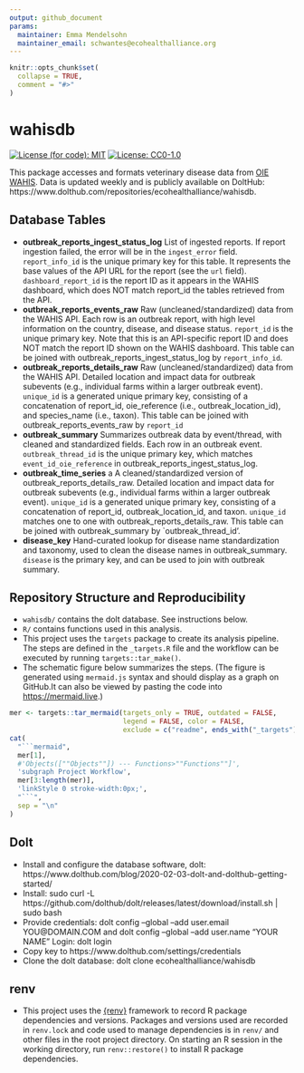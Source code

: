 ```yaml
---
output: github_document
params:
  maintainer: Emma Mendelsohn
  maintainer_email: schwantes@ecohealthalliance.org
---
```


<!-- README.md is generated from README.Rmd. Please edit that file -->

```r
knitr::opts_chunk$set(
  collapse = TRUE,
  comment = "#>"
)
```

# wahisdb

[![License (for code): MIT](https://img.shields.io/badge/License (for code)-MIT-green.svg)](https://opensource.org/licenses/MIT)
[![License: CC0-1.0](https://img.shields.io/badge/License (for data)-CC0_1.0-lightgrey.svg)](http://creativecommons.org/publicdomain/zero/1.0/)

This package accesses and formats veterinary disease data from [OIE WAHIS](https://wahis.woah.org/#/home). Data is updated weekly and is publicly available on DoltHub: https://www.dolthub.com/repositories/ecohealthalliance/wahisdb.

## Database Tables
- **outbreak_reports_ingest_status_log** List of ingested reports. If report ingestion failed, the error will be in the `ingest_error` field. `report_info_id` is the unique primary key for this table. It represents the base values of the API URL for the report (see the `url` field). `dashboard_report_id` is the report ID as it appears in the WAHIS dashboard, which does NOT match report_id the tables retrieved from the API.
- **outbreak_reports_events_raw** Raw (uncleaned/standardized) data from the WAHIS API. Each row is an outbreak report, with high level information on the country, disease, and disease status. `report_id` is the unique primary key. Note that this is an API-specific report ID and does NOT match the report ID shown on the WAHIS dashboard. This table can be joined with outbreak_reports_ingest_status_log by `report_info_id`.
- **outbreak_reports_details_raw** Raw (uncleaned/standardized) data from the WAHIS API. Detailed location and impact data for outbreak subevents (e.g., individual farms within a larger outbreak event). `unique_id` is a generated unique primary key, consisting of a concatenation of report_id, oie_reference (i.e., outbreak_location_id), and species_name (i.e., taxon). This table can be joined with outbreak_reports_events_raw by `report_id`
- **outbreak_summary** Summarizes outbreak data by event/thread, with cleaned and standardized fields. Each row in an outbreak event. `outbreak_thread_id` is the unique primary key, which matches `event_id_oie_reference` in outbreak_reports_ingest_status_log.
- **outbreak_time_series** a A cleaned/standardized version of outbreak_reports_details_raw. Detailed location and impact data for outbreak subevents (e.g., individual farms within a larger outbreak event). `unique_id` is a generated unique primary key, consisting of a concatenation of report_id, outbreak_location_id, and  taxon.   `unique_id`  matches one to one with outbreak_reports_details_raw. This table can be joined with outbreak_summary by `outbreak_thread_id'.
- **disease_key** Hand-curated lookup for disease name standardization and taxonomy, used to clean the disease names in outbreak_summary. `disease` is the primary key, and can be used to join with outbreak summary. 

## Repository Structure and Reproducibility

-   `wahisdb/` contains the dolt database. See instructions below. 
-   `R/` contains functions used in this analysis. 
-   This project uses the `targets` package to create its analysis pipeline.  The steps are
    defined in the `_targets.R` file and the workflow can be executed by running `targets::tar_make()`.
-   The schematic figure below summarizes the steps. (The figure is generated using
    `mermaid.js` syntax and should display as a graph on GitHub.It can also be viewed by        pasting the code into <https://mermaid.live>.)

```r
mer <- targets::tar_mermaid(targets_only = TRUE, outdated = FALSE, 
                            legend = FALSE, color = FALSE, 
                            exclude = c("readme", ends_with("_targets")))
cat(
  "```mermaid",
  mer[1], 
  #'Objects([""Objects""]) --- Functions>""Functions""]',
  'subgraph Project Workflow',
  mer[3:length(mer)],
  'linkStyle 0 stroke-width:0px;',
  "```",
  sep = "\n"
)
```


## Dolt
-   Install and configure the database software, dolt: https://www.dolthub.com/blog/2020-02-03-dolt-and-dolthub-getting-started/
-   Install: sudo curl -L https://github.com/dolthub/dolt/releases/latest/download/install.sh | sudo bash
-   Provide credentials: dolt config --global --add user.email YOU@DOMAIN.COM and dolt config --global --add user.name "YOUR NAME"
Login: dolt login
-   Copy key to https://www.dolthub.com/settings/credentials
-   Clone the dolt database: dolt clone ecohealthalliance/wahisdb

## renv
-   This project uses the [{renv}](https://rstudio.github.io/renv/) framework to 
    record R package dependencies and versions. Packages and versions used are recorded in 
    `renv.lock` and code used to manage dependencies is in `renv/` and other files
    in the root project directory.  On starting an R session in the working directory, run `renv::restore()` to install R package dependencies.
